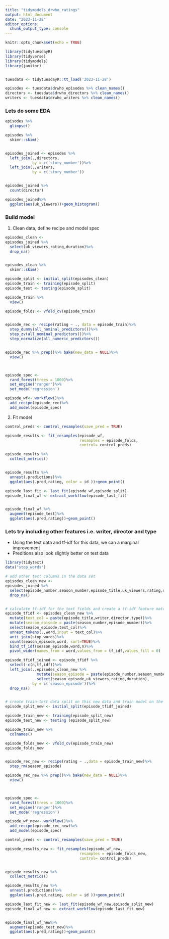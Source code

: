 ```yaml
---
title: "tidymodels_drwho_ratings"
output: html_document
date: "2023-11-28"
editor_options: 
  chunk_output_type: console
---
```


```r
knitr::opts_chunk$set(echo = TRUE)
```

```r
library(tidytuesdayR)
library(tidyverse)
library(tidymodels)
library(janitor)


tuesdata <- tidytuesdayR::tt_load('2023-11-28')

episodes <- tuesdata$drwho_episodes %>% clean_names()
directors <- tuesdata$drwho_directors %>% clean_names()
writers <- tuesdata$drwho_writers %>% clean_names()

```

### Lets do some EDA

```r

episodes %>% 
  glimpse()

episodes %>% 
  skimr::skim()


episodes_joined <- episodes %>% 
  left_join(.,directors,
            by = c('story_number'))%>%
  left_join(.,writers,
            by = c('story_number'))


episodes_joined %>% 
  count(director)

episodes_joined%>%
  ggplot(aes(uk_viewers))+geom_histogram()

```


### Build model
1. Clean data, define recipe and model spec


```r
episodes_clean <-
episodes_joined %>% 
  select(uk_viewers,rating,duration)%>%
  drop_na()


episodes_clean %>% 
  skimr::skim()

episode_split <- initial_split(episodes_clean)
episode_train <- training(episode_split)
episode_test <- testing(episode_split)

episode_train %>% 
  view()

episode_folds <- vfold_cv(episode_train)


episode_rec <- recipe(rating ~ ., data = episode_train)%>%
  step_dummy(all_nominal_predictors())%>%
  step_zv(all_nominal_predictors())%>%
  step_normalize(all_numeric_predictors())


episode_rec %>% prep()%>% bake(new_data = NULL)%>%
  view()



episode_spec <-
  rand_forest(trees = 1000)%>%
  set_engine('ranger')%>%
  set_mode('regression')

episode_wf<- workflow()%>%
  add_recipe(episode_rec)%>%
  add_model(episode_spec)


```

2. Fit model

```r
control_preds <- control_resamples(save_pred = TRUE)

episode_results <- fit_resamples(episode_wf,
                                 resamples = episode_folds,
                                 control= control_preds)

episode_results %>% 
  collect_metrics()


episode_results %>% 
  unnest(.predictions)%>%
  ggplot(aes(.pred,rating, color = id ))+geom_point()

episode_last_fit <- last_fit(episode_wf,episode_split)
episode_final_wf <- extract_workflow(episode_last_fit)


episode_final_wf %>% 
  augment(episode_test)%>%
  ggplot(aes(.pred,rating))+geom_point()

```


### Lets try including other features i.e. writer, director and type 
- Using the text data and tf-idf for this data, we can a marginal improvement 
- Preditions also look slightly better on test data 

```r

library(tidytext)
data("stop_words")

# add other text columns in the data set 
episodes_clean_new <-
episodes_joined %>% 
  select(episode_number,season_number,episode_title,uk_viewers,rating,duration,writer,director,type)%>%
  drop_na()


# calculate tf-idf for the text fields and create a tf-idf feature matrix 
episode_tfidf <- episodes_clean_new %>%
  mutate(text_col = paste(episode_title,writer,director,type))%>%
  mutate(season_episode = paste(season_number,episode_number))%>%
  select(season_episode,text_col)%>%
  unnest_tokens(.,word,input = text_col)%>%
  anti_join(stop_words)%>%
  count(season_episode,word, sort=TRUE)%>%
  bind_tf_idf(season_episode,word,n)%>%
  pivot_wider(names_from = word,values_from = tf_idf,values_fill = 0)

episode_tfidf_joined <- episode_tfidf %>% 
  select(-c(n,tf,idf))%>%
  left_join(.,episodes_clean_new %>% 
              mutate(season_episode = paste(episode_number,season_number))%>%
              select(season_episode,uk_viewers,rating,duration),
            by = c('season_episode'))%>%
  drop_na()


# create train-test data split on this new data and train model on the new data & recipe 
episode_split_new <- initial_split(episode_tfidf_joined)

episode_train_new <- training(episode_split_new)
episode_test_new <- testing (episode_split_new)

episode_train_new %>% 
  colnames()

episode_folds_new <- vfold_cv(episode_train_new)
episode_folds_new


episode_rec_new <- recipe(rating ~ .,data = episode_train_new)%>%
  step_rm(season_episode)

episode_rec_new %>% prep()%>% bake(new_data = NULL)%>%
  view()



episode_spec <-
  rand_forest(trees = 1000)%>%
  set_engine('ranger')%>%
  set_mode('regression')

episode_wf_new<- workflow()%>%
  add_recipe(episode_rec_new)%>%
  add_model(episode_spec)

control_preds <- control_resamples(save_pred = TRUE)

episode_results_new <- fit_resamples(episode_wf_new,
                                 resamples = episode_folds_new,
                                 control= control_preds)


episode_results_new %>% 
  collect_metrics()

episode_results_new %>% 
  unnest(.predictions)%>%
  ggplot(aes(.pred,rating, color = id ))+geom_point()

episode_last_fit_new <- last_fit(episode_wf_new,episode_split_new)
episode_final_wf_new <- extract_workflow(episode_last_fit_new)


episode_final_wf_new%>% 
  augment(episode_test_new)%>%
  ggplot(aes(.pred,rating))+geom_point()




```





